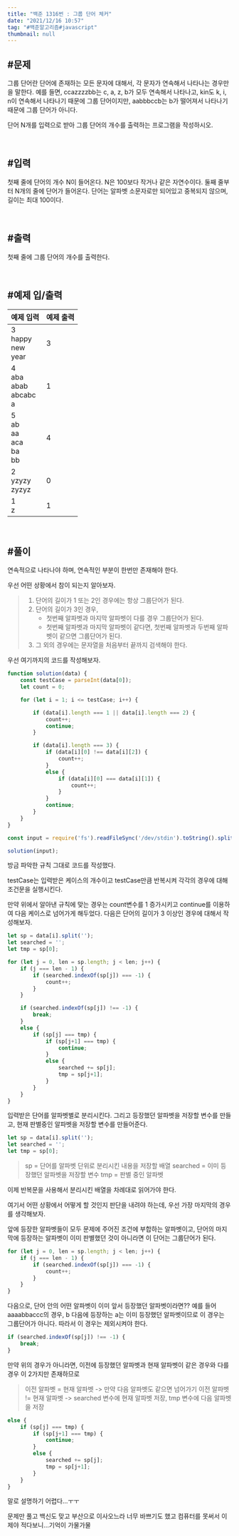 ```yaml
---
title: "백준 1316번 : 그룹 단어 체커"
date: "2021/12/16 10:57"
tag: "#백준알고리즘#javascript"
thumbnail: null
---
```


## #문제

그룹 단어란 단어에 존재하는 모든 문자에 대해서, 각 문자가 연속해서 나타나는 경우만을 말한다. 예를 들면, ccazzzzbb는 c, a, z, b가 모두 연속해서 나타나고, kin도 k, i, n이 연속해서 나타나기 때문에 그룹 단어이지만, aabbbccb는 b가 떨어져서 나타나기 때문에 그룹 단어가 아니다.

단어 N개를 입력으로 받아 그룹 단어의 개수를 출력하는 프로그램을 작성하시오.

<br/>

## #입력

첫째 줄에 단어의 개수 N이 들어온다. N은 100보다 작거나 같은 자연수이다. 둘째 줄부터 N개의 줄에 단어가 들어온다. 단어는 알파벳 소문자로만 되어있고 중복되지 않으며, 길이는 최대 100이다.

<br/>

## #출력

첫째 줄에 그룹 단어의 개수를 출력한다.

<br/>

## #예제 입/출력

| 예제 입력 | 예제 출력 |
| ----- | ----- |
| 3<br/>happy<br/>new<br/>year | 3 |
| 4<br/>aba<br/>abab<br/>abcabc<br/>a | 1 |
| 5<br/>ab<br/>aa<br/>aca<br/>ba<br/>bb | 4 |
| 2<br/>yzyzy<br/>zyzyz | 0 |
| 1<br/>z | 1 |

<br/>

## #풀이

연속적으로 나타나야 하며, 연속적인 부분이 한번만 존재해야 한다.

우선 어떤 상황에서 참이 되는지 알아보자. 

> 1. 단어의 길이가 1 또는 2인 경우에는 항상 그룹단어가 된다.
> 2. 단어의 길이가 3인 경우, 
>     - 첫번째 알파벳과 마지막 알파벳이 다를 경우 그룹단어가 된다.
>     - 첫번째 알파벳과 마지막 알파벳이 같다면, 첫번째 알파벳과 두번째 알파벳이 같으면 그룹단어가 된다.
> 3. 그 외의 경우에는 문자열을 처음부터 끝까지 검색해야 한다.

우선 여기까지의 코드를 작성해보자.

```javascript
function solution(data) {
    const testCase = parseInt(data[0]);
    let count = 0;

    for (let i = 1; i <= testCase; i++) {

        if (data[i].length === 1 || data[i].length === 2) {
            count++;
            continue;
        }

        if (data[i].length === 3) {
            if (data[i][0] !== data[i][2]) {
                count++;
            }
            else {
                if (data[i][0] === data[i][1]) {
                    count++;
                }
            }
            continue;
        }
    }
}

const input = require('fs').readFileSync('/dev/stdin').toString().split('\n');

solution(input);
```

방금 파악한 규칙 그대로 코드를 작성했다.

testCase는 입력받은 케이스의 개수이고 testCase만큼 반복시켜 각각의 경우에 대해 조건문을 실행시킨다.

만약 위에서 알아낸 규칙에 맞는 경우는 count변수를 1 증가시키고 continue를 이용하여 다음 케이스로 넘어가게 해두었다. 다음은 단어의 길이가 3 이상인 경우에 대해서 작성해보자.

```javascript
let sp = data[i].split('');
let searched = '';
let tmp = sp[0];

for (let j = 0, len = sp.length; j < len; j++) {
    if (j === len - 1) {
        if (searched.indexOf(sp[j]) === -1) {
            count++;
        }
    }

    if (searched.indexOf(sp[j]) !== -1) {
        break;
    }
    else {
        if (sp[j] === tmp) {
            if (sp[j+1] === tmp) {
                continue;
            }
            else {
                searched += sp[j];
                tmp = sp[j+1];
            }
        }
    }
}
```

입력받은 단어를 알파벳별로 분리시킨다. 그리고 등장했던 알파벳을 저장할 변수를 만들고, 현재 판별중인 알파벳을 저장할 변수를 만들어준다.

```javascript
let sp = data[i].split('');
let searched = '';
let tmp = sp[0];
```
> sp = 단어를 알파벳 단위로 분리시킨 내용을 저장할 배열
> searched = 이미 등장했던 알파벳을 저장할 변수
> tmp = 판별 중인 알파벳

이제 반복문을 사용해서 분리시킨 배열을 차례대로 읽어가야 한다.

여기서 어떤 상황에서 어떻게 할 것인지 판단을 내려야 하는데, 우선 가장 마지막의 경우를 생각해보자.

앞에 등장한 알파벳들이 모두 문제에 주어진 조건에 부합하는 알파벳이고, 단어의 마지막에 등장하는 알파벳이 이미 판별했던 것이 아니라면 이 단어는 그룹단어가 된다.

```javascript
for (let j = 0, len = sp.length; j < len; j++) {
    if (j === len - 1) {
        if (searched.indexOf(sp[j]) === -1) {
            count++;
        }
    }
}
```

다음으로, 단어 안의 어떤 알파벳이 이미 앞서 등장했던 알파벳이라면?? 예를 들어 aaaabbaccc의 경우, b 다음에 등장하는 a는 이미 등장했던 알파벳이므로 이 경우는 그룹단어가 아니다. 따라서 이 경우는 제외시켜야 한다.
```javascript
if (searched.indexOf(sp[j]) !== -1) {
    break;
}
```
만약 위의 경우가 아니라면, 이전에 등장했던 알파벳과 현재 알파벳이 같은 경우와 다를 경우 이 2가지만 존재하므로
> 이전 알파벳 = 현재 알파벳 -> 만약 다음 알파벳도 같으면 넘어가기
> 이전 알파벳 != 현재 알파벳 -> searched 변수에 현재 알파벳 저장, tmp 변수에 다음 알파벳을 저장


```javascript
else {
    if (sp[j] === tmp) {
        if (sp[j+1] === tmp) {
            continue;
        }
        else {
            searched += sp[j];
            tmp = sp[j+1];
        }
    }
}
```


말로 설명하기 어렵다...ㅜㅜ

문제만 풀고 백신도 맞고 부산으로 이사오느라 너무 바쁘기도 했고 컴퓨터를 못써서 이제야 적다보니...기억이 가물가물

